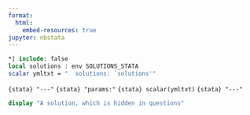 ```yaml
---
format:
  html:
    embed-resources: true
jupyter: nbstata
---
```


```stata
*| include: false
local solutions : env SOLUTIONS_STATA
scalar ymltxt = "  solutions: `solutions'"
```

`{stata} "---"`
`{stata} "params:"`
`{stata} scalar(ymltxt)`
`{stata} "---"`

::: {.content-visible when-meta="params.solutions"}
```stata
display "A solution, which is hidden in questions"
```
:::
